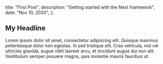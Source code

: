   title: "First Post",
  description: "Getting started with the Next framework",
  date: "Nov 10, 2020",
};

## My Headline

Lorem ipsum dolor sit amet, consectetur adipiscing elit. Quisque maximus pellentesque dolor non egestas.
In sed tristique elit. Cras vehicula, nisl vel ultricies gravida, augue nibh laoreet arcu, et tincidunt augue dui non elit.
Vestibulum semper posuere magna, quis molestie mauris faucibus ut.
